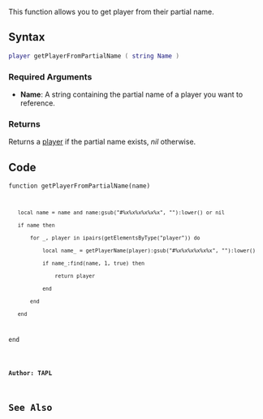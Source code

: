 {{Useful Function}}

This function allows you to get player from their partial name.

==Syntax==
<syntaxhighlight lang="lua">
player getPlayerFromPartialName ( string Name )
</syntaxhighlight>

===Required Arguments===
* '''Name''': A string containing the partial name of a player you want to reference.

===Returns===
Returns a [[/player.md|player]] if the partial name exists, ''nil'' otherwise.

==Code==
<code>function getPlayerFromPartialName(name)
    local name = name and name:gsub("#%x%x%x%x%x%x", ""):lower() or nil
    if name then
        for _, player in ipairs(getElementsByType("player")) do
            local name_ = getPlayerName(player):gsub("#%x%x%x%x%x%x", ""):lower()
            if name_:find(name, 1, true) then
                return player
            end
        end
    end
end</syntaxhighlight>

'''Author: TAPL'''

==See Also==
{{Useful_Functions}}